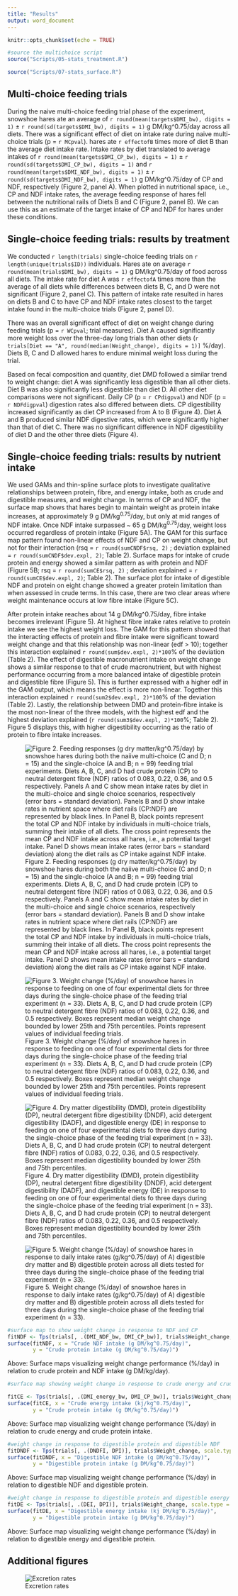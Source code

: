```yaml
---
title: "Results"
output: word_document
---
```


```r
knitr::opts_chunk$set(echo = TRUE)
```

```r

#source the multichoice script
source("Scripts/05-stats_treatment.R")

source("Scripts/07-stats_surface.R")
```

## Multi-choice feeding trials

During the naive multi-choice feeding trial phase of the experiment, snowshoe hares ate an average of `r round(mean(targets$DMI_bw), digits = 1)` ± `r round(sd(targets$DMI_bw), digits = 1)` g DM/kg\^0.75/day across all diets. There was a significant effect of diet on intake rate during naive multi-choice trials (p = `r MCpval`). hares ate `r effectofB` times more of diet B than the average diet intake rate. Intake rates by diet translated to average intakes of `r round(mean(targets$DMI_CP_bw), digits = 1)` ± `r round(sd(targets$DMI_CP_bw), digits = 1)` and `r round(mean(targets$DMI_NDF_bw), digits = 1)` ± `r round(sd(targets$DMI_NDF_bw), digits = 1)` g DM/kg\^0.75/day of CP and NDF, respectively (Figure 2, panel A). When plotted in nutritional space, i.e., CP and NDF intake rates, the average feeding response of hares fell between the nutritional rails of Diets B and C (Figure 2, panel B). We can use this as an estimate of the target intake of CP and NDF for hares under these conditions.

## Single-choice feeding trials: results by treatment

We conducted `r length(trials)` single-choice feeding trials on `r length(unique(trials$ID))` individuals. Hares ate on average `r round(mean(trials$DMI_bw), digits = 1)` g DM/kg\^0.75/day of food across all diets. The intake rate for diet A was `r effectofA` times more than the average of all diets while differences between diets B, C, and D were not significant (Figure 2, panel C). This pattern of intake rate resulted in hares on diets B and C to have CP and NDF intake rates closest to the target intake found in the multi-choice trials (Figure 2, panel D).

There was an overall significant effect of diet on weight change during feeding trials (p = `r WCpval`; trial measures). Diet A caused significantly more weight loss over the three-day long trials than other diets (`r trials[Diet == "A", round(median(Weight_change), digits = 1)]` %/day). Diets B, C and D allowed hares to endure minimal weight loss during the trial.

Based on fecal composition and quantity, diet DMD followed a similar trend to weight change: diet A was significantly less digestible than all other diets. Diet B was also significantly less digestible than diet D. All other diet comparisons were not significant. Daily CP (p = `r CPdigpval`) and NDF (p = `r NDFdigpval`) digestion rates also differed between diets. CP digestibility increased significantly as diet CP increased from A to B (Figure 4). Diet A and B produced similar NDF digestive rates, which were significantly higher than that of diet C. There was no significant difference in NDF digestibility of diet D and the other three diets (Figure 4).

## Single-choice feeding trials: results by nutrient intake

We used GAMs and thin-spline surface plots to investigate qualitative relationships between protein, fibre, and energy intake, both as crude and digestible measures, and weight change. In terms of CP and NDF, the surface map shows that hares begin to maintain weight as protein intake increases, at approximately 9 g DM/kg^0.75^/day, but only at mid ranges of NDF intake. Once NDF intake surpassed \~ 65 g DM/kg^0.75^/day, weight loss occurred regardless of protein intake (Figure 5A). The GAM for this surface map pattern found non-linear effects of NDF and CP on weight change, but not for their interaction (rsq = `r round(sumCNDF$rsq, 2)` ; deviation explained = `r round(sumCNDF$dev.expl, 2)`; Table 2). Surface maps for intake of crude protein and energy showed a similar pattern as with protein and NDF (Figure 5B; rsq = `r round(sumCE$rsq, 2)` ; deviation explained = `r round(sumCE$dev.expl, 2)`; Table 2). The surface plot for intake of digestible NDF and protein on eight change showed a greater protein limitation than when assessed in crude terms. In this case, there are two clear areas where weight maintenance occurs at low fibre intake (Figure 5C).

After protein intake reaches about 14 g DM/kg\^0.75/day, fibre intake becomes irrelevant (Figure 5). At highest fibre intake rates relative to protein intake we see the highest weight loss. The GAM for this pattern showed that the interacting effects of protein and fibre intake were significant toward weight change and that this relationship was non-linear (edf \> 10); together this interaction explained `r round(sum$dev.expl, 2)*100`% of the deviation (Table 2). The effect of digestible macronutrient intake on weight change shows a similar response to that of crude macronutrient, but with highest performance occurring from a more balanced intake of digestible protein and digestible fibre (Figure 5). This is further expressed with a higher edf in the GAM output, which means the effect is more non-linear. Together this interaction explained `r round(sum2$dev.expl, 2)*100`% of the deviation (Table 2). Lastly, the relationship between DMD and protein-fibre intake is the most non-linear of the three models, with the highest edf and the highest deviation explained (`r round(sum3$dev.expl, 2)*100`%; Table 2). Figure 5 displays this, with higher digestibility occurring as the ratio of protein to fibre intake increases.

![Figure 2. Feeding responses (g dry matter/kg\^0.75/day) by snowshoe hares during both the naiive multi-choice (C and D; n = 15) and the single-choice (A and B; n = 99) feeding trial experiments. Diets A, B, C, and D had crude protein (CP) to neutral detergent fibre (NDF) ratios of 0.083, 0.22, 0.36, and 0.5 respectively. Panels A and C show mean intake rates by diet in the multi-choice and single choice scenarios, respectively (error bars = standard deviation). Panels B and D show intake rates in nutrient space where diet rails (CP:NDF) are represented by black lines. In Panel B, black points represent the total CP and NDF intake by individuals in multi-choice trials, summing their intake of all diets. The cross point represents the mean CP and NDF intake across all hares, i.e., a potential target intake. Panel D shows mean intake rates (error bars = standard deviation) along the diet rails as CP intake against NDF intake.](Output/figures/intakebarandrail.jpeg)

![Figure 3. Weight change (%/day) of snowshoe hares in response to feeding on one of four experimental diets for three days during the single-choice phase of the feeding trial experiment (n = 33). Diets A, B, C, and D had crude protein (CP) to neutral detergent fibre (NDF) ratios of 0.083, 0.22, 0.36, and 0.5 respectively. Boxes represent median weight change bounded by lower 25th and 75th percentiles. Points represent values of individual feeding trials.](Output/figures/weightchangebar.jpeg)

![Figure 4. Dry matter digestibility (DMD), protein digestibility (DP), neutral detergent fibre digestibility (DNDF), acid detergent digestibility (DADF), and digestible energy (DE) in response to feeding on one of four experimental diets fo three days during the single-choice phase of the feeding trial experiment (n = 33). Diets A, B, C, and D had crude protein (CP) to neutral detergent fibre (NDF) ratios of 0.083, 0.22, 0.36, and 0.5 respectively. Boxes represent median digestibility bounded by lower 25th and 75th percentiles.](Output/figures/dietdigestion.jpeg)

![Figure 5. Weight change (%/day) of snowshoe hares in response to daily intake rates (g/kg\^0.75/day) of A) digestible dry matter and B) digestible protein across all diets tested for three days during the single-choice phase of the feeding trial experiment (n = 33).](Output/figures/weightchangedigestible.jpeg)

```r
#surface map to show weight change in response to NDF and CP
fitNDF <- Tps(trials[, .(DMI_NDF_bw, DMI_CP_bw)], trials$Weight_change, scale.type = "range")
surface(fitNDF, x = "Crude NDF intake (g DM/kg^0.75/day)", 
        y = "Crude protein intake (g DM/kg^0.75/day)")

```

Above: Surface maps visualizing weight change performance (%/day) in relation to crude protein and NDF intake (g DM/kg/day).

```r
#surface map showing weight change in response to crude energy and crude protein

fitCE <- Tps(trials[, .(DMI_energy_bw, DMI_CP_bw)], trials$Weight_change, scale.type = "range")
surface(fitCE, x = "Crude energy intake (kj/kg^0.75/day)", 
        y = "Crude protein intake (g DM/kg^0.75/day)")

```

Above: Surface map visualizing weight change performance (%/day) in relation to crude energy and crude protein intake.

```r
#weight change in response to digestible protein and digestible NDF
fitDNDF <- Tps(trials[, .(DNDFI, DPI)], trials$Weight_change, scale.type = "range")
surface(fitDNDF, x = "Digestible NDF intake (g DM/kg^0.75/day)", 
        y = "Digestible protein intake (g DM/kg^0.75/day)")

```

Above: Surface map visualizing weight change performance (%/day) in relation to digestible NDF and digestible protein.

```r
#weight change in response to digestible protein and digestible energy
fitDE <- Tps(trials[, .(DEI, DPI)], trials$Weight_change, scale.type = "range")
surface(fitDE, x = "Digestible energy intake (kj DM/kg^0.75/day)", 
        y = "Digestible protein intake (g DM/kg^0.75/day)")


```

Above: Surface map visualizing weight change performance (%/day) in relation to digestible energy and digestible protein.

## Additional figures

![Excretion rates](Output/figures/excretionrates.jpg)
